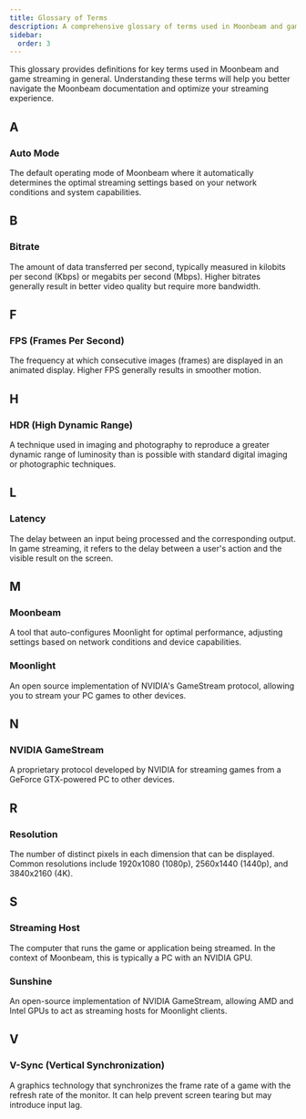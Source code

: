 ```yaml
---
title: Glossary of Terms
description: A comprehensive glossary of terms used in Moonbeam and game streaming
sidebar:
  order: 3
---
```


This glossary provides definitions for key terms used in Moonbeam and game streaming in general. Understanding these terms will help you better navigate the Moonbeam documentation and optimize your streaming experience.

## A

### Auto Mode
The default operating mode of Moonbeam where it automatically determines the optimal streaming settings based on your network conditions and system capabilities.

## B

### Bitrate
The amount of data transferred per second, typically measured in kilobits per second (Kbps) or megabits per second (Mbps). Higher bitrates generally result in better video quality but require more bandwidth.

## F

### FPS (Frames Per Second)
The frequency at which consecutive images (frames) are displayed in an animated display. Higher FPS generally results in smoother motion.

## H

### HDR (High Dynamic Range)
A technique used in imaging and photography to reproduce a greater dynamic range of luminosity than is possible with standard digital imaging or photographic techniques.

## L

### Latency
The delay between an input being processed and the corresponding output. In game streaming, it refers to the delay between a user's action and the visible result on the screen.

## M

### Moonbeam
A tool that auto-configures Moonlight for optimal performance, adjusting settings based on network conditions and device capabilities.

### Moonlight
An open source implementation of NVIDIA's GameStream protocol, allowing you to stream your PC games to other devices.

## N

### NVIDIA GameStream
A proprietary protocol developed by NVIDIA for streaming games from a GeForce GTX-powered PC to other devices.

## R

### Resolution
The number of distinct pixels in each dimension that can be displayed. Common resolutions include 1920x1080 (1080p), 2560x1440 (1440p), and 3840x2160 (4K).

## S

### Streaming Host
The computer that runs the game or application being streamed. In the context of Moonbeam, this is typically a PC with an NVIDIA GPU.

### Sunshine
An open-source implementation of NVIDIA GameStream, allowing AMD and Intel GPUs to act as streaming hosts for Moonlight clients.

## V

### V-Sync (Vertical Synchronization)
A graphics technology that synchronizes the frame rate of a game with the refresh rate of the monitor. It can help prevent screen tearing but may introduce input lag.
